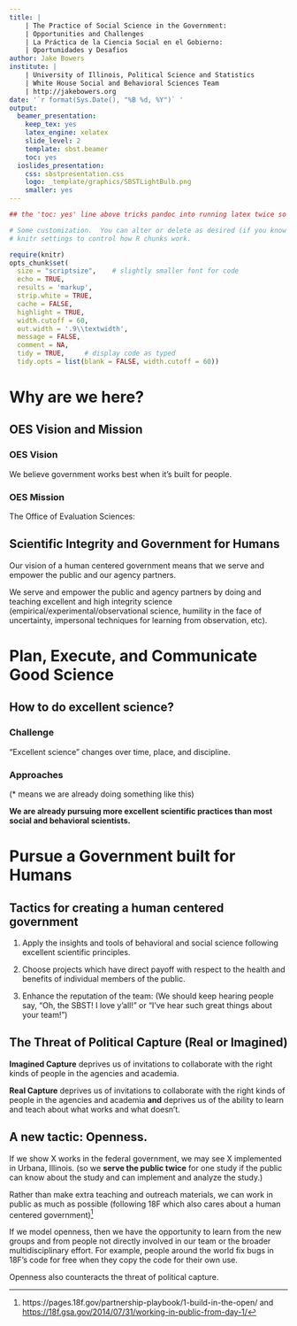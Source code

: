 ```yaml
---
title: |
    | The Practice of Social Science in the Government:
    | Opportunities and Challenges
    | La Práctica de la Ciencia Social en el Gobierno:
    | Oportunidades y Desafios
author: Jake Bowers
institute: |
    | University of Illinois, Political Science and Statistics
    | White House Social and Behavioral Sciences Team
    | http://jakebowers.org
date: '`r format(Sys.Date(), "%B %d, %Y")` '
output:
  beamer_presentation:
    keep_tex: yes
    latex_engine: xelatex
    slide_level: 2
    template: sbst.beamer
    toc: yes
  ioslides_presentation:
    css: sbstpresentation.css
    logo: _template/graphics/SBSTLightBulb.png
    smaller: yes
---
```

```r
## the 'toc: yes' line above tricks pandoc into running latex twice so that we can see the nice logos

# Some customization.  You can alter or delete as desired (if you know what you are doing).
# knitr settings to control how R chunks work.

require(knitr)
opts_chunk$set(
  size = "scriptsize",    # slightly smaller font for code
  echo = TRUE,
  results = 'markup',
  strip.white = TRUE,
  cache = FALSE,
  highlight = TRUE,
  width.cutoff = 60,
  out.width = '.9\\textwidth',
  message = FALSE,
  comment = NA,
  tidy = TRUE,     # display code as typed
  tidy.opts = list(blank = FALSE, width.cutoff = 60))
```

# Why are we here?

## OES Vision and Mission

### OES Vision
We believe government works best when it's built for people.

### OES Mission
The Office of Evaluation Sciences:

\begin{itemize}
\item Brings diverse scientific expertise to Federal agencies
 \item Applies insights about human behavior to improve Government’s interactions with people
 \item Tests and learns what works using rigorous methods
 \end{itemize}


## Scientific Integrity and Government for Humans

Our vision of a human centered government means that we serve and empower the public and our agency partners.

\bigskip

We serve and empower the public and agency partners by doing and teaching excellent and high integrity science (empirical/experimental/observational science, humility in the face of uncertainty, impersonal techniques for learning from observation, etc\ldots).


# Plan, Execute, and Communicate Good Science

## How to do excellent science?

### Challenge
"Excellent science" changes over time, place, and discipline.

### Approaches

(* means we are already doing something like this)

\begin{itemize}
\item Publicize all results --- confirming, null* or counter to our or any agencies policy priors.
\item Publish in Peer Reviewed Places. *
\item Register all designs that we run to avoid the file drawer problem. *
\item Pre-analysis plans to avoid concerns about fishing and p-hacking. *
\item Re-analysis (from scratch) of results. *
\item Reproducible code to enable public scrutiny and learning (by others, by us) *
\item Follow (and improve) the Standard Operating Procedure (SOP) *
\end{itemize}

\medskip
\pause

**We are already pursuing more excellent scientific practices than most social and behavioral scientists.**

# Pursue a Government built for Humans

## Tactics for creating a human centered government


 1. Apply the insights and tools of behavioral and social science following
    excellent scientific principles.

 2. Choose projects which have direct payoff with respect to the health and
    benefits of individual members of the public.

 3. Enhance the reputation of the team: (We should keep hearing people say,
    "Oh, the SBST! I love y'all!" or "I've hear such great things about your
    team!")


## The Threat of Political Capture (Real or Imagined)

**Imagined Capture** deprives us of invitations to collaborate with the right kinds of people in the agencies and academia.

\medskip

**Real Capture** deprives us of invitations to collaborate with the right kinds of people in the agencies and academia **and** deprives us of the ability to learn and teach about what works and what doesn't.

## A new tactic: Openness.

If we show X works in the federal government, we may see X implemented in Urbana, Illinois. (so we **serve the public twice** for one study if the public can know about the study and can implement and analyze the study.)

\medskip

Rather than make extra teaching and outreach materials, we can work in
public as much as possible (following 18F which also cares about a human centered
government)^[https://pages.18f.gov/partnership-playbook/1-build-in-the-open/ and 
    <https://18f.gsa.gov/2014/07/31/working-in-public-from-day-1/>]


\medskip

If we model openness, then we have the opportunity to learn from the new groups
and from people not directly involved in our team or the broader
multidisciplinary effort. For example, people around the world fix bugs in 18F's code for
free when they copy the code for their own use.

\medskip

Openness also counteracts the threat of political capture.





